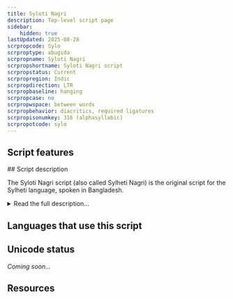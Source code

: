 ```yaml
---
title: Syloti Nagri
description: Top-level script page
sidebar:
    hidden: true
lastUpdated: 2025-08-28
scrpropcode: Sylo
scrproptype: abugida
scrpropname: Syloti Nagri
scrpropshortname: Syloti Nagri script
scrpropstatus: Current
scrpropregion: Indic
scrpropdirection: LTR
scrpropbaseline: hanging
scrpropcase: no
scrpropwspace: between words
scrpropbehavior: diacritics, required ligatures
scrpropisonumkey: 316 (alphasyllabic)
scrpropotcode: sylo
---
```



## Script features

<ScriptInfo />
## Script description

The Syloti Nagri script (also called Sylheti Nagri) is the original script for the Sylheti language, spoken in Bangladesh.

<details>
<summary>Read the full description...</summary>The script has been almost entirely replaced by the Bengali and, to a lesser extent, Latin, scripts. At its peak however, it was used by all literate Sylheti speakers for personal correspondence, record-keeping, business purposes and religious texts in the language. Legend has it that the script was created by Saint Shah Jalal, who also converted the area to Islam, in the early 14th century. The script appears to be derived from the Kaithi script used in Bihar. The earliest extant manuscripts are dated to approximately the 17th century. By the end of the 17th century however, Persian had been declared the official language of the region, and the Perso-Arabic script was used in all official texts, although the Syloti Nagri script continued to be used informally. The first Syloti-Nagri printing press was established around 1870, and literacy in the script became high, but the script began to decline after the Partition of India in 1947, and by 1970 had fallen almost entirely from use.

The script is an abugida, that is, each letter represents a full syllable consisting of either a vowel or a consonant + [a] vowel sequence. Vowels other than [a] which follow a consonant are indicated by attaching a vowel diacritic to the base letter, which replaces the [a] sound with the desired vowel. There are 27 consonant+[a] letters, 5 vowel letters, and 5 vowel diacritics. Words which end with a consonant, that is, where the inherent [a] vowel needs to be silenced, are marked with a special diacritic called _hasanta_. Consonant clusters are written using conjuncts, comprising reduced forms of the letters.

An unusual feature of the script is that, although it is written from left to right, books are paginated from right to left, possibly due to the Arabic influence on writing. Syloti Nagri is also thought to be unique amongst Indic writing systems in allowing vowel + syllable ligatures, for example to represent [ama]. Most Indic scripts only allow consonant + syllable ligatures.
</details>

## Languages that use this script

<WsList script='Sylo' wsMax='5' />

## Unicode status

_Coming soon..._

## Resources

<ScriptResources detailSummary='seemore' />

